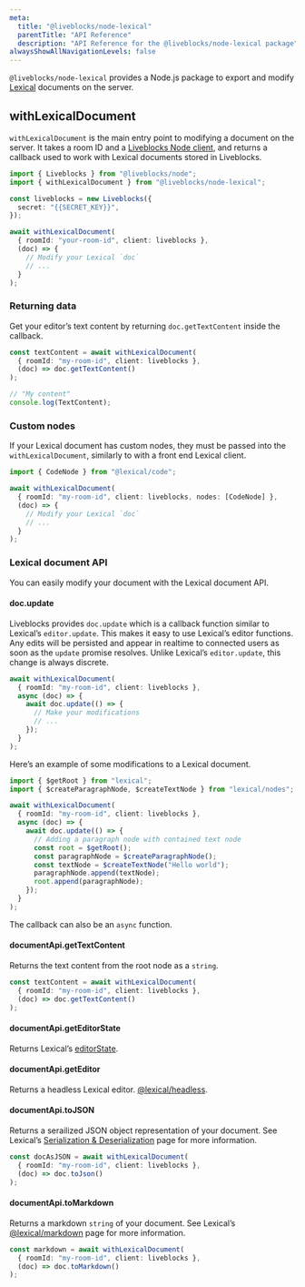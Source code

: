 ```yaml
---
meta:
  title: "@liveblocks/node-lexical"
  parentTitle: "API Reference"
  description: "API Reference for the @liveblocks/node-lexical package"
alwaysShowAllNavigationLevels: false
---
```


`@liveblocks/node-lexical` provides a Node.js package to export and modify
[Lexical](https://lexical.dev/) documents on the server.

## withLexicalDocument

`withLexicalDocument` is the main entry point to modifying a document on the
server. It takes a room ID and a
[Liveblocks Node client](/docs/api-reference/liveblocks-node#Liveblocks-client),
and returns a callback used to work with Lexical documents stored in Liveblocks.

```ts highlight="8-14"
import { Liveblocks } from "@liveblocks/node";
import { withLexicalDocument } from "@liveblocks/node-lexical";

const liveblocks = new Liveblocks({
  secret: "{{SECRET_KEY}}",
});

await withLexicalDocument(
  { roomId: "your-room-id", client: liveblocks },
  (doc) => {
    // Modify your Lexical `doc`
    // ...
  }
);
```

### Returning data

Get your editor’s text content by returning `doc.getTextContent` inside the
callback.

```ts
const textContent = await withLexicalDocument(
  { roomId: "my-room-id", client: liveblocks },
  (doc) => doc.getTextContent()
);

// "My content"
console.log(TextContent);
```

### Custom nodes

If your Lexical document has custom nodes, they must be passed into the
`withLexicalDocument`, similarly to with a front end Lexical client.

```ts highlight="4"
import { CodeNode } from "@lexical/code";

await withLexicalDocument(
  { roomId: "my-room-id", client: liveblocks, nodes: [CodeNode] },
  (doc) => {
    // Modify your Lexical `doc`
    // ...
  }
);
```

### Lexical document API

You can easily modify your document with the Lexical document API.

#### doc.update

Liveblocks provides `doc.update` which is a callback function similar to
Lexical’s `editor.update`. This makes it easy to use Lexical’s editor functions.
Any edits will be persisted and appear in realtime to connected users as soon as
the `update` promise resolves. Unlike Lexical’s `editor.update`, this change is
always discrete.

```ts
await withLexicalDocument(
  { roomId: "my-room-id", client: liveblocks },
  async (doc) => {
    await doc.update(() => {
      // Make your modifications
      // ...
    });
  }
);
```

Here’s an example of some modifications to a Lexical document.

```ts
import { $getRoot } from "lexical";
import { $createParagraphNode, $createTextNode } from "lexical/nodes";

await withLexicalDocument(
  { roomId: "my-room-id", client: liveblocks },
  async (doc) => {
    await doc.update(() => {
      // Adding a paragraph node with contained text node
      const root = $getRoot();
      const paragraphNode = $createParagraphNode();
      const textNode = $createTextNode("Hello world");
      paragraphNode.append(textNode);
      root.append(paragraphNode);
    });
  }
);
```

The callback can also be an `async` function.

#### documentApi.getTextContent

Returns the text content from the root node as a `string`.

```ts
const textContent = await withLexicalDocument(
  { roomId: "my-room-id", client: liveblocks },
  (doc) => doc.getTextContent()
);
```

#### documentApi.getEditorState

Returns Lexical’s [editorState](https://lexical.dev/docs/concepts/editor-state).

#### documentApi.getEditor

Returns a headless Lexical editor.
[@lexical/headless](https://lexical.dev/docs/packages/lexical-headless).

#### documentApi.toJSON

Returns a serailized JSON object representation of your document. See Lexical’s
[Serialization & Deserialization](https://lexical.dev/docs/concepts/serialization)
page for more information.

```ts
const docAsJSON = await withLexicalDocument(
  { roomId: "my-room-id", client: liveblocks },
  (doc) => doc.toJson()
);
```

#### documentApi.toMarkdown

Returns a markdown `string` of your document. See Lexical’s
[@lexical/markdown](https://lexical.dev/docs/concepts/serialization) page for
more information.

```ts
const markdown = await withLexicalDocument(
  { roomId: "my-room-id", client: liveblocks },
  (doc) => doc.toMarkdown()
);
```
